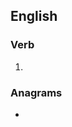 ==English==

===Verb===
{{head|en|present participle}}

# {{present participle of|averse|lang=en|nocat=1}}

===Anagrams===
* {{anagrams|en|a=aeginrsv|resaving|vaginers|vinegars}}